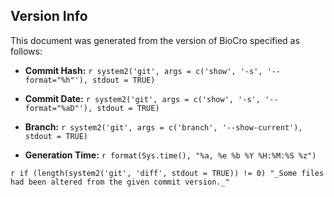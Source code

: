 ## Version Info {-}

This document was generated from the version of BioCro specified as
follows:

* **Commit Hash:** `r system2('git', args = c('show', '-s', '--format="%h"'), stdout = TRUE)`

* **Commit Date:** `r system2('git', args = c('show', '-s', '--format="%aD"'), stdout = TRUE)`

* **Branch:** ``r system2('git', args = c('branch', '--show-current'), stdout = TRUE)``

* **Generation Time:** `r format(Sys.time(), "%a, %e %b %Y %H:%M:%S %z")`

`r if (length(system2('git', 'diff', stdout = TRUE)) != 0) "_Some files had been altered from the given commit version._"`
